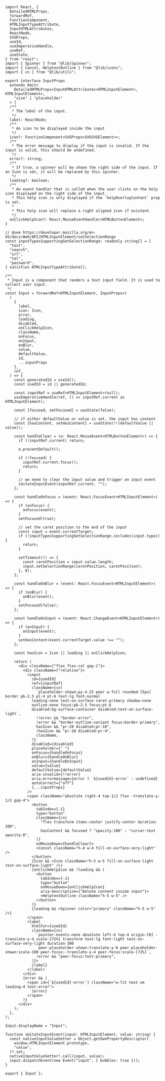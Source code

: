 ```tsx
import React, {
  DetailedHTMLProps,
  forwardRef,
  FunctionComponent,
  HTMLInputTypeAttribute,
  InputHTMLAttributes,
  ReactNode,
  SVGProps,
  useId,
  useImperativeHandle,
  useRef,
  useState,
} from "react";
import { Spinner } from "@lib/Spinner";
import { Cancel, HelptextOutline } from "@lib/icons";
import { cn } from "@lib/utils";

export interface InputProps
  extends Omit<
    DetailedHTMLProps<InputHTMLAttributes<HTMLInputElement>, HTMLInputElement>,
    "size" | "placeholder"
  > {
  /**
   * The label of the input.
   */
  label: ReactNode;
  /**
   * An icon to be displayed inside the input
   */
  icon?: FunctionComponent<SVGProps<SVGSVGElement>>;
  /**
   * The error message to display if the input is invalid. If the input is valid, this should be undefined.
   */
  error?: string;
  /**
   * If true, a spinner will be shown the right side of the input. If an Icon is set, it will be replaced by this spinner.
   */
  loading?: boolean;
  /**
   * An event handler that is called when the user clicks on the help icon displayed on the right side of the input.
   * This help icon is only displayed if the `helpOverlayContent` prop is set.
   *
   * This help icon will replace a right aligned icon if existent.
   */
  onClickHelpIcon?: React.MouseEventHandler<HTMLButtonElement>;
}

// @see https://developer.mozilla.org/en-US/docs/Web/API/HTMLInputElement/setSelectionRange
const inputTypesSupportingSetSelectionRange: readonly string[] = [
  "text",
  "search",
  "url",
  "tel",
  "password",
] satisfies HTMLInputTypeAttribute[];

/**
 * Input is a component that renders a text input field. It is used to collect user input.
 */
const Input = forwardRef<HTMLInputElement, InputProps>(
  (
    {
      label,
      icon: Icon,
      error,
      loading,
      disabled,
      onClickHelpIcon,
      className,
      onFocus,
      onInput,
      onBlur,
      value,
      defaultValue,
      id,
      ...inputProps
    },
    ref,
  ) => {
    const generatedId = useId();
    const usedId = id || generatedId;

    const inputRef = useRef<HTMLInputElement>(null);
    useImperativeHandle(ref, () => inputRef.current as HTMLInputElement);

    const [focused, setFocused] = useState(false);

    // if either defaultValue or value is set, the input has content
    const [hasContent, setHasContent] = useState(!!(defaultValue || value));

    const handleClear = (e: React.MouseEvent<HTMLButtonElement>) => {
      if (!inputRef.current) return;

      e.preventDefault();

      if (!focused) {
        inputRef.current.focus();
        return;
      }

      // we need to clear the input value and trigger an input event
      imitateInputEvent(inputRef.current, "");
    };

    const handleOnFocus = (event: React.FocusEvent<HTMLInputElement>) => {
      if (onFocus) {
        onFocus(event);
      }
      setFocused(true);

      // set the caret position to the end of the input
      const input = event.currentTarget;
      if (!inputTypesSupportingSetSelectionRange.includes(input.type)) {
        return;
      }

      setTimeout(() => {
        const caretPosition = input.value.length;
        input.setSelectionRange(caretPosition, caretPosition);
      }, 0);
    };

    const handleOnBlur = (event: React.FocusEvent<HTMLInputElement>) => {
      if (onBlur) {
        onBlur(event);
      }
      setFocused(false);
    };

    const handleOnInput = (event: React.ChangeEvent<HTMLInputElement>) => {
      if (onInput) {
        onInput(event);
      }
      setHasContent(event.currentTarget.value !== "");
    };

    const hasIcon = Icon || loading || onClickHelpIcon;

    return (
      <div className={"flex flex-col gap-1"}>
        <div className={"relative"}>
          <input
            id={usedId}
            ref={inputRef}
            className={cn(
              `placeholder-shown:py-4.25 peer w-full rounded-[5px] border pb-2.5 pl-4 pt-6 text-lg font-normal
            leading-none text-on-surface caret-primary shadow-none
            outline-none focus:pb-2.5 focus:pt-6
            disabled:bg-surface-container disabled:text-on-surface-light`,
              !!error && "border-error",
              !error && "border-outline-variant focus:border-primary",
              hasIcon && "pr-20 disabled:pr-10",
              !hasIcon && "pr-10 disabled:pr-4",
              className,
            )}
            disabled={disabled}
            placeholder={" "}
            onFocus={handleOnFocus}
            onBlur={handleOnBlur}
            onInput={handleOnInput}
            value={value}
            defaultValue={defaultValue}
            aria-invalid={!!error}
            aria-errormessage={error ? `${usedId}-error` : undefined}
            autoCorrect={"off"}
            {...inputProps}
          />
          <span className="absolute right-4 top-1/2 flex -translate-y-1/2 gap-4">
            <button
              tabIndex={-1}
              type="button"
              className={cn(
                "flex transform items-center justify-center duration-200",
                hasContent && focused ? "opacity-100" : "cursor-text opacity-0",
              )}
              onMouseDown={handleClear}>
              <Cancel className="h-4 w-4 fill-on-surface-very-light" />
            </button>
            {Icon && <Icon className="h-5 w-5 fill-on-surface-light text-on-surface-light" />}
            {onClickHelpIcon && !loading && (
              <button
                tabIndex={-1}
                type="button"
                onMouseDown={onClickHelpIcon}
                aria-description={"Delete content inside input"}>
                <HelptextOutline className="h-5 w-5" />
              </button>
            )}
            {loading && <Spinner color="primary" className="h-5 w-5" />}
          </span>
          <label
            htmlFor={usedId}
            className={cn(
              `pointer-events-none absolute left-4 top-4 origin-[0] -translate-y-4 scale-[72%] transform text-lg font-light text-on-surface-very-light duration-300
               peer-placeholder-shown:translate-y-0 peer-placeholder-shown:scale-100 peer-focus:-translate-y-4 peer-focus:scale-[72%]`,
              !error && "peer-focus:text-primary",
            )}>
            {label}
          </label>
        </div>
        {error && (
          <span id={`${usedId}-error`} className="w-fit text-sm leading-4 text-error">
            {error}
          </span>
        )}
      </div>
    );
  },
);

Input.displayName = "Input";

function imitateInputEvent(input: HTMLInputElement, value: string) {
  const nativeInputValueSetter = Object.getOwnPropertyDescriptor(
    window.HTMLInputElement.prototype,
    "value",
  )?.set;
  nativeInputValueSetter!.call(input, value);
  input.dispatchEvent(new Event("input", { bubbles: true }));
}

export { Input };

```